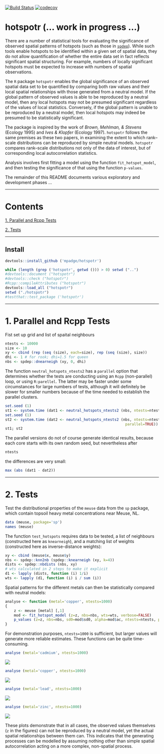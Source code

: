 [![Build Status](https://travis-ci.org/mpadge/hotspotr.svg?branch=master)](https://travis-ci.org/mpadge/hotspotr)
[![codecov](https://codecov.io/gh/mpadge/hotspotr/branch/master/graph/badge.svg)](https://codecov.io/gh/mpadge/hotspotr)

# hotspotr (... work in progress ...)

There are a number of statistical tools for evaluating the significance of
observed spatial patterns of hotspots (such as those in
[`spdep`](https://cran.r-project.org/package=spdep)). While such tools enable
hotspots to be identified within a given set of spatial data, they do not allow
quantification of whether the entire data set in fact reflects significant
spatial structuring. For example, numbers of locally significant hotspots must
be expected to increase with numbers of spatial observations. 

The `R` package `hotspotr` enables the global significance of an observed
spatial data set to be quantified by comparing both raw values and their local
spatial relationships with those generated from a neutral model. If the global
pattern of observed values is able to be reproduced by a neutral model, then any
local hotspots may not be presumed significant regardless of the values of local
statistics. Conversely, if the global pattern is unable to be reproduced by a
neutral model, then local hotspots may indeed be presumed to be statistically
significant.

The package is inspired by the work of *Brown, Mehlman, & Stevens* (Ecology
1995) and *Ives & Klopfer* (Ecology 1997). `hotspotr` follows the same premises
as these two papers, in examining the extent to which rank--scale distributions
can be reproduced by simple neutral models. `hotspotr` compares rank--scale
distributions not only of the data of interest, but of corresponding local
autocorrelation statistics.

Analysis involves first fitting a model using the function
`fit_hotspot_model`, and then testing the significance of that using the
function `p-values`.

The remainder of this README documents various exploratory and development
phases ...

--------


# Contents

[1. Parallel and Rcpp Tests](#1-parallel)

[2. Tests](#2-tests)

--------


## Install

```r
devtools::install_github ('mpadge/hotspotr')
```
```r
while (length (grep ('hotspotr', getwd ())) > 0) setwd ("..")
#devtools::document ("hotspotr")
#devtools::check ("hotspotr")
#Rcpp::compileAttributes ("hotspotr")
devtools::load_all ("hotspotr")
setwd ("./hotspotr")
#testthat::test_package ('hotspotr')
```

--------

# <a name="1-parallel"></a>1. Parallel and Rcpp Tests

Fist set up grid and list of spaital neighbours
```r
ntests <- 10000
size <- 10
xy <- cbind (rep (seq (size), each=size), rep (seq (size), size))
dhi <- 1 # for rook; dhi=1.5 for queen
nbs <- spdep::dnearneigh (xy, 0, dhi)
```

The function `neutral_hotspots_ntests2` has a `parallel` option that determines
whether the tests are conducting using an `Rcpp` (non-parallel) loop, or using
`R:parellel`. The latter may be faster under some circumstances for large
numbers of tests, although it will definitely be slower for smaller numbers
because of the time needed to establish the parallel clusters. 

```r
set.seed (1)
st1 <- system.time (dat1 <- neutral_hotspots_ntests2 (nbs, ntests=ntests))
set.seed (1)
st2 <- system.time (dat2 <- neutral_hotspots_ntests2 (nbs, ntests=ntests,
                                                       parallel=TRUE))
st1; st2
```


The parallel versions do not of course generate identical results, because each
core starts with its own random seed, but nevertheless after
```r
ntests
```
the differences are very small:
```r
max (abs (dat1 - dat2))
```


--------

# <a name="2-tests"></a>2. Tests

Test the distributional properties of the `meuse` data from the `sp` package,
which contain topsoil heavy metal concentrations near Meuse, NL.

```r
data (meuse, package='sp')
names (meuse)
```

The function `test_hotspots` requires data to be tested, a list of
neighbours (constructed here as `knearneigh`), and a matching list of weights
(constructed here as inverse-distance weights):
```r
xy <- cbind (meuse$x, meuse$y)
nbs <- spdep::knn2nb (spdep::knearneigh (xy, k=4))
dists <- spdep::nbdists (nbs, xy)
# wts calculated in 2 steps to make it explicit
d1 <- lapply (dists, function (i) 1/i)
wts <- lapply (d1, function (i) i / sum (i))
```

Spatial patterns for the different metals can then be statistically compared
with neutral models:
```r
analyse <- function (metal='copper', ntests=1000)
{
    z <- meuse [metal] [,1]
    mod <- fit_hotspot_model (z=z, nbs=nbs, wts=wts, verbose=FALSE)
    p_values (z=z, nbs=nbs, sd0=mod$sd0, alpha=mod$ac, ntests=ntests, plot=TRUE)
}
```
For demonstration purposes, `ntests=1000` is sufficient, but larger values will
generate more reliable estimates. These functions can be quite time-consuming.
```r
analyse (metal='cadmium', ntests=1000)
```
![](fig/meuse-cadmium.png)
```r
analyse (metal='copper', ntests=1000)
```
![](fig/meuse-copper.png)
```r
analyse (metal='lead', ntests=1000)
```
![](fig/meuse-lead.png)
```r
analyse (metal='zinc', ntests=1000)
```
![](fig/meuse-zinc.png)

These plots demonstrate that in all cases, the observed values themselves (`z`
in the figures) can not be reproduced by a neutral model, yet the actual spatial
relationships between them can. This indicates that the generating processes can
be modelled by assuming nothing other than simple spatial autocorrelation acting
on a more complex, non-spatial process.
